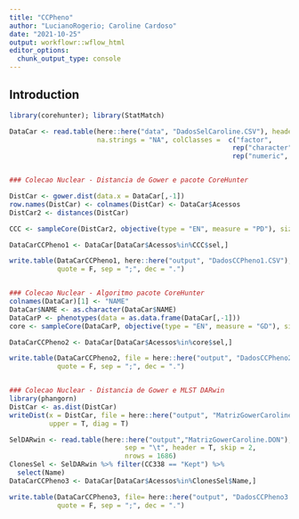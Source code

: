 ```yaml
---
title: "CCPheno"
author: "LucianoRogerio; Caroline Cardoso"
date: "2021-10-25"
output: workflowr::wflow_html
editor_options:
  chunk_output_type: console
---
```


## Introduction

```r
library(corehunter); library(StatMatch)

DataCar <- read.table(here::here("data", "DadosSelCaroline.CSV"), header = T, sep = ";", dec = ".",
                      na.strings = "NA", colClasses =  c("factor",
                                                        rep("character", times = 24),
                                                        rep("numeric", times = 27)))


### Colecao Nuclear - Distancia de Gower e pacote CoreHunter

DistCar <- gower.dist(data.x = DataCar[,-1])
row.names(DistCar) <- colnames(DistCar) <- DataCar$Acessos
DistCar2 <- distances(DistCar)

CCC <- sampleCore(DistCar2, objective(type = "EN", measure = "PD"), size = 338)

DataCarCCPheno1 <- DataCar[DataCar$Acessos%in%CCC$sel,]

write.table(DataCarCCPheno1, here::here("output", "DadosCCPheno1.CSV"),
            quote = F, sep = ";", dec = ".")


### Colecao Nuclear - Algoritmo pacote CoreHunter
colnames(DataCar)[1] <- "NAME"
DataCar$NAME <- as.character(DataCar$NAME)
DataCarP <- phenotypes(data = as.data.frame(DataCar[,-1]))
core <- sampleCore(DataCarP, objective(type = "EN", measure = "GD"), size = 338)

DataCarCCPheno2 <- DataCar[DataCar$Acessos%in%core$sel,]

write.table(DataCarCCPheno2, file = here::here("output", "DadosCCPheno2.CSV"),
            quote = F, sep = ";", dec = ".")


### Colecao Nuclear - Distancia de Gower e MLST DARwin
library(phangorn)
DistCar <- as.dist(DistCar)
writeDist(x = DistCar, file = here::here("output", "MatrizGowerCaroline.phy"), format = "phylip",
          upper = T, diag = T)

SelDARwin <- read.table(here::here("output","MatrizGowerCaroline.DON"),
                             sep = "\t", header = T, skip = 2,
                             nrows = 1686)
ClonesSel <- SelDARwin %>% filter(CC338 == "Kept") %>%
  select(Name)
DataCarCCPheno3 <- DataCar[DataCar$Acessos%in%ClonesSel$Name,]

write.table(DataCarCCPheno3, file= here::here("output", "DadosCCPheno3.CSV"),
            quote = F, sep = ";", dec = ".")
```

